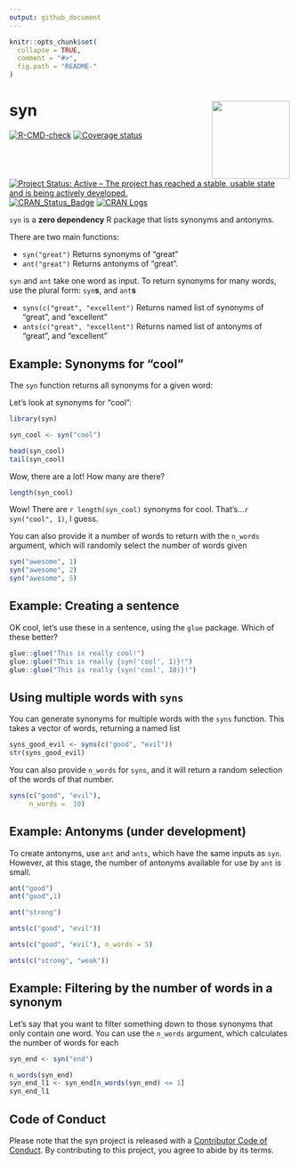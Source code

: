 ```yaml
---
output: github_document
---
```


<!-- README.md is generated from README.Rmd. Please edit that file -->

```r
knitr::opts_chunk$set(
  collapse = TRUE,
  comment = "#>",
  fig.path = "README-"
)
```

# syn <img src="man/figures/logo.png" align="right" height=140/>

<!-- badges: start -->
[![R-CMD-check](https://github.com/njtierney/syn/actions/workflows/R-CMD-check.yaml/badge.svg)](https://github.com/njtierney/syn/actions/workflows/R-CMD-check.yaml)
[![Coverage status](https://codecov.io/gh/ropenscilabs/syn/branch/master/graph/badge.svg)](https://app.codecov.io/github/ropenscilabs/syn?branch=master)
[![Project Status: Active – The project has reached a stable, usable state and is being actively developed.](https://www.repostatus.org/badges/latest/active.svg)](https://www.repostatus.org/#active)
[![CRAN_Status_Badge](http://www.r-pkg.org/badges/version/syn)](https://cran.r-project.org/package=syn)
[![CRAN Logs](http://cranlogs.r-pkg.org/badges/syn)](https://CRAN.R-project.org/package=syn)
<!-- badges: end -->



`syn` is a **zero dependency** R package that lists synonyms and antonyms.

There are two main functions:

- `syn("great")` Returns synonyms of "great"
- `ant("great")` Returns antonyms of "great".

`syn` and `ant` take one word as input. To return synonyms for many words, use the plural form: `syn`**s**, and `ant`**s** 

- `syns(c("great", "excellent")` Returns named list of synonyms of "great", and "excellent"
- `ants(c("great", "excellent")` Returns named list of antonyms of "great", and "excellent"

## Example: Synonyms for "cool"

The `syn` function returns all synonyms for a given word:

Let's look at synonyms for "cool":

```r
library(syn)

syn_cool <- syn("cool")

head(syn_cool)
tail(syn_cool)
```

Wow, there are a lot! How many are there?

```r
length(syn_cool)
```

Wow! There are `r length(syn_cool)` synonyms for cool. That's...`r syn("cool", 1)`, I guess.

You can also provide it a number of words to return with the `n_words` argument, which will randomly select the number of words given

```r
syn("awesome", 1)
syn("awesome", 2)
syn("awesome", 5)
```


## Example: Creating a sentence

OK cool, let's use these in a sentence, using the `glue` package. Which of these better?

```r

glue::glue("This is really cool!")
glue::glue("This is really {syn('cool', 1)}!")
glue::glue("This is really {syn('cool', 10)}!")
```

## Using multiple words with `syns`

You can generate synonyms for multiple words with the `syns` function. This takes a vector of words, returning a named list

```r
syns_good_evil <- syns(c("good", "evil"))
str(syns_good_evil)
```

You can also provide `n_words` for `syns`, and it will return a random selection of the words of that number.

```r
syns(c("good", "evil"),
     n_words =  10)
```

## Example: Antonyms (under development)

To create antonyms, use `ant` and `ants`, which have the same inputs as `syn`. However, at this stage, the number of antonyms available for use by `ant` is small.

```r
ant("good")
ant("good",1)

ant("strong")
```

```r
ants(c("good", "evil"))

ants(c("good", "evil"), n_words = 5)

ants(c("strong", "weak"))
```

## Example: Filtering by the number of words in a synonym

Let's say that you want to filter something down to those synonyms that only contain one word. You can use the `n_words` argument, which calculates the number of words for each 

```r
syn_end <- syn("end")

n_words(syn_end)
syn_end_l1 <- syn_end[n_words(syn_end) <= 1]
syn_end_l1
```



## Code of Conduct

Please note that the syn project is released with a [Contributor Code of Conduct](http://syn.njtierney.com/CODE_OF_CONDUCT.html). By contributing to this project, you agree to abide by its terms.

